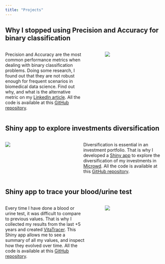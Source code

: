 ```yaml
---
title: "Projects"
---
```


## Why I stopped using Precision and Accuracy for binary classification

::: columns
::: {.column width="55%"}
Precision and Accuracy are the most common performance metrics when dealing with binary classification problems. Doing some research, I found out that they are not robust enough for frequent scenarios in biomedical data science. Find out why, and what is the alternative metric on my [LinkedIn article](https://www.linkedin.com/pulse/why-i-stopped-using-precision-accuracy-binary-andr%C3%A9s-lanz%C3%B3s/){target="_blank"}. All the code is available at this [GitHub repository](https://github.com/alanzos/performance_metrics_for_binary_classification){target="_blank"}.
:::

::: {.column width="5%"}
:::

::: {.column width="40%"}
![](jpg/precision_accuracy.jpg)
:::
:::

## Shiny app to explore investments diversification

::: columns
::: {.column width="40%"}
![](jpg/microwd_webapp.JPG)
:::

::: {.column width="5%"}
:::

::: {.column width="55%"}
Diversification is essential in an investment portfolio. That is why I developed a [Shiny app](https://andreslanzos.shinyapps.io/microwd_diversification/){target="_blank"} to explore the diversification of my investments in [Microwd](https://www.microwd.es/en/){target="_blank"}. All the code is available at this [GitHub repository](https://github.com/alanzos/microwd_diversification){target="_blank"}.
:::
:::

## Shiny app to trace your blood/urine test

::: columns
::: {.column width="55%"}
Every time I have done a blood or urine test, it was difficult to compare to previous values. That is why I collected my results from the last +5 years and created [VitaTracer](https://andreslanzos.shinyapps.io/VitaTracer){target="_blank"}. This Shiny app allows me to see a summary of all my values, and inspect how they evolved over time. All the code is available at this [GitHub repository](https://github.com/alanzos/VitaTracer){target="_blank"}.
:::

::: {.column width="5%"}
:::

::: {.column width="40%"}
![](png/VitaTracer.png)
:::
:::
